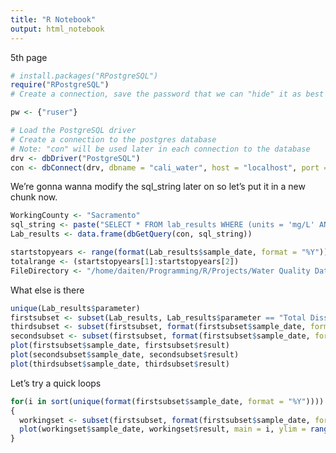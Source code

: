 ```yaml
---
title: "R Notebook"
output: html_notebook
---
```


5th page
```r
# install.packages("RPostgreSQL")
require("RPostgreSQL")
# Create a connection, save the password that we can "hide" it as best as we can by collapsing it

pw <- {"ruser"}

# Load the PostgreSQL driver
# Create a connection to the postgres database
# Note: "con" will be used later in each connection to the database
drv <- dbDriver("PostgreSQL")
con <- dbConnect(drv, dbname = "cali_water", host = "localhost", port = 5432, user = "ruser", password = pw)
```

We're gonna wanna modify the sql_string later on so let's put it in a new chunk now.
```r
WorkingCounty <- "Sacramento"
sql_string <- paste("SELECT * FROM lab_results WHERE (units = 'mg/L' AND county_name = '",WorkingCounty,"' AND parameter LIKE '%Dissolved%')", sep="")
Lab_results <- data.frame(dbGetQuery(con, sql_string))

startstopyears <- range(format(Lab_results$sample_date, format = "%Y"))
totalrange <- (startstopyears[1]:startstopyears[2])
FileDirectory <- "/home/daiten/Programming/R/Projects/Water Quality Data/Results/"
```

What else is there
```r
unique(Lab_results$parameter)
firstsubset <- subset(Lab_results, Lab_results$parameter == "Total Dissolved Solids")
thirdsubset <- subset(firstsubset, format(firstsubset$sample_date, format = "%Y") == "2000")
secondsubset <- subset(firstsubset, format(firstsubset$sample_date, format = "%Y") == "2020")
plot(firstsubset$sample_date, firstsubset$result)
plot(secondsubset$sample_date, secondsubset$result)
plot(thirdsubset$sample_date, thirdsubset$result)
```


Let's try a quick loops
```r

for(i in sort(unique(format(firstsubset$sample_date, format = "%Y"))))
{
  workingset <- subset(firstsubset, format(firstsubset$sample_date, format = "%Y") == i)
  plot(workingset$sample_date, workingset$result, main = i, ylim = range(workingset$result))
}


```


